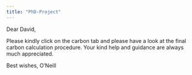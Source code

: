 ```yaml
---
title: "PhD-Project"
---
```


Dear David,

Please kindly click on the carbon tab and please have a look at the final carbon calculation procedure. Your kind help and guidance are always much appreciated. 

Best wishes,
O'Neill